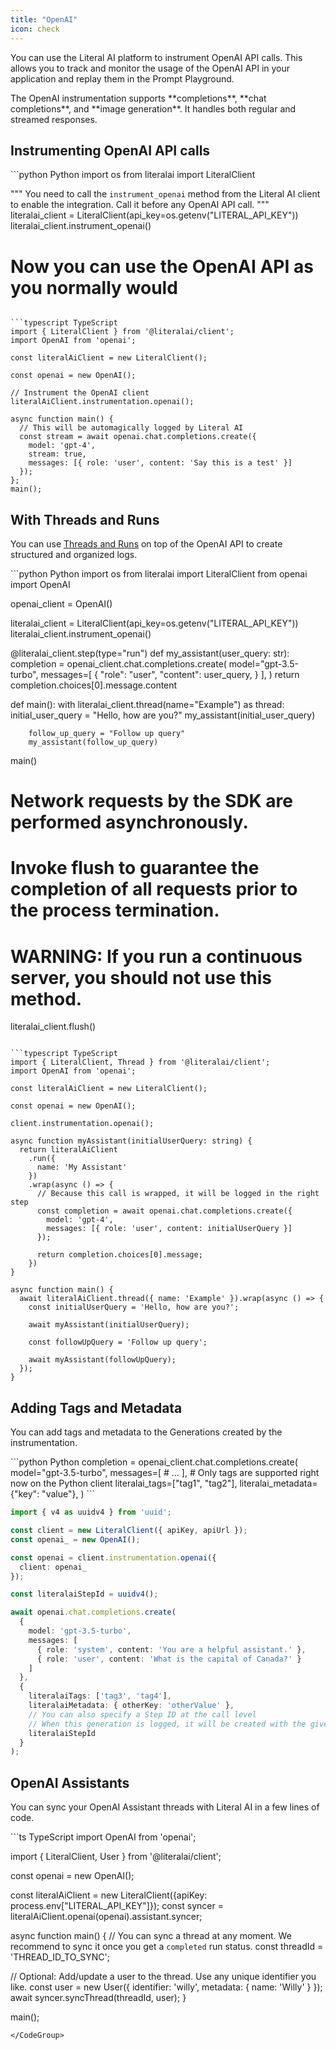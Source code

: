 ```yaml
---
title: "OpenAI"
icon: check
---
```



You can use the Literal AI platform to instrument OpenAI API calls. This allows you to track and monitor the usage of the OpenAI API in your application and replay them in the Prompt Playground.

<Check>
The OpenAI instrumentation supports **completions**, **chat completions**, and **image generation**. It handles both regular and streamed responses.
</Check>

## Instrumenting OpenAI API calls

<CodeGroup>
```python Python
import os
from literalai import LiteralClient

"""
You need to call the `instrument_openai` method from the Literal AI client to
enable the integration. Call it before any OpenAI API call.
"""
literalai_client = LiteralClient(api_key=os.getenv("LITERAL_API_KEY"))
literalai_client.instrument_openai()

# Now you can use the OpenAI API as you normally would
```

```typescript TypeScript
import { LiteralClient } from '@literalai/client';
import OpenAI from 'openai';

const literalAiClient = new LiteralClient();

const openai = new OpenAI();

// Instrument the OpenAI client
literalAiClient.instrumentation.openai();

async function main() {
  // This will be automagically logged by Literal AI
  const stream = await openai.chat.completions.create({
    model: 'gpt-4',
    stream: true,
    messages: [{ role: 'user', content: 'Say this is a test' }]
  });
};
main();
```
</CodeGroup>

## With Threads and Runs

You can use [Threads and Runs](/guides/logs) on top of the OpenAI API to create structured and organized logs.

<CodeGroup>
```python Python
import os
from literalai import LiteralClient
from openai import OpenAI

openai_client = OpenAI()

literalai_client = LiteralClient(api_key=os.getenv("LITERAL_API_KEY"))
literalai_client.instrument_openai()

@literalai_client.step(type="run")
def my_assistant(user_query: str):
    completion = openai_client.chat.completions.create(
                model="gpt-3.5-turbo",
                messages=[
                    {
                        "role": "user",
                        "content": user_query,
                    }
                ],
            )
    return completion.choices[0].message.content


def main():
    with literalai_client.thread(name="Example") as thread:
        initial_user_query = "Hello, how are you?"
        my_assistant(initial_user_query)
        
        follow_up_query = "Follow up query"
        my_assistant(follow_up_query)

main()
# Network requests by the SDK are performed asynchronously.
# Invoke flush to guarantee the completion of all requests prior to the process termination.
# WARNING: If you run a continuous server, you should not use this method.
literalai_client.flush()
```

```typescript TypeScript
import { LiteralClient, Thread } from '@literalai/client';
import OpenAI from 'openai';

const literalAiClient = new LiteralClient();

const openai = new OpenAI();

client.instrumentation.openai();

async function myAssistant(initialUserQuery: string) {
  return literalAiClient
    .run({
      name: 'My Assistant'
    })
    .wrap(async () => {
      // Because this call is wrapped, it will be logged in the right step
      const completion = await openai.chat.completions.create({
        model: 'gpt-4',
        messages: [{ role: 'user', content: initialUserQuery }]
      });

      return completion.choices[0].message;
    })
}

async function main() {
  await literalAiClient.thread({ name: 'Example' }).wrap(async () => {
    const initialUserQuery = 'Hello, how are you?';

    await myAssistant(initialUserQuery);

    const followUpQuery = 'Follow up query';

    await myAssistant(followUpQuery);
  });
}
```
</CodeGroup>

## Adding Tags and Metadata

You can add tags and metadata to the Generations created by the instrumentation.

<CodeGroup>
```python Python
completion = openai_client.chat.completions.create(
    model="gpt-3.5-turbo",
    messages=[
        # ...
    ],
    # Only tags are supported right now on the Python client
    literalai_tags=["tag1", "tag2"],
    literalai_metadata={"key": "value"},
)
```

```typescript TypeScript
import { v4 as uuidv4 } from 'uuid';

const client = new LiteralClient({ apiKey, apiUrl });
const openai_ = new OpenAI();

const openai = client.instrumentation.openai({
  client: openai_
});

const literalaiStepId = uuidv4();

await openai.chat.completions.create(
  {
    model: 'gpt-3.5-turbo',
    messages: [
      { role: 'system', content: 'You are a helpful assistant.' },
      { role: 'user', content: 'What is the capital of Canada?' }
    ]
  },
  {
    literalaiTags: ['tag3', 'tag4'],
    literalaiMetadata: { otherKey: 'otherValue' },
    // You can also specify a Step ID at the call level
    // When this generation is logged, it will be created with the given Step ID
    literalaiStepId
  }
);

```
</CodeGroup>

## OpenAI Assistants

You can sync your OpenAI Assistant threads with Literal AI in a few lines of code.

<CodeGroup>
```ts TypeScript
import OpenAI from 'openai';

import { LiteralClient, User } from '@literalai/client';

const openai = new OpenAI();

const literalAiClient = new LiteralClient({apiKey: process.env["LITERAL_API_KEY"]});
const syncer = literalAiClient.openai(openai).assistant.syncer;

async function main() {
  // You can sync a thread at any moment. We recommend to sync it once you get a `completed` run status.
  const threadId = 'THREAD_ID_TO_SYNC';

  // Optional: Add/update a user to the thread. Use any unique identifier you like.
  const user = new User({ identifier: 'willy', metadata: { name: 'Willy' } });
  await syncer.syncThread(threadId, user);
}

main();
```
</CodeGroup>